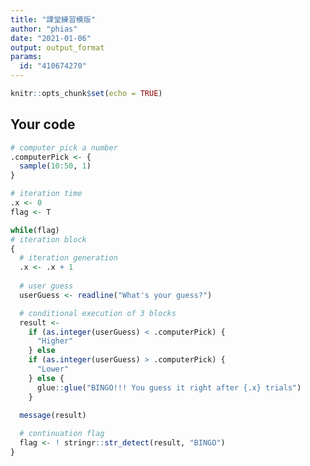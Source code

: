 ```yaml
---
title: "課堂練習模版"
author: "phias"
date: "2021-01-06"
output: output_format
params:
  id: "410674270"
---
```


```r
knitr::opts_chunk$set(echo = TRUE)
```

## Your code

```r
# computer pick a number
.computerPick <- {
  sample(10:50, 1)
}

# iteration time
.x <- 0
flag <- T

while(flag)
# iteration block
{
  # iteration generation
  .x <- .x + 1
  
  # user guess
  userGuess <- readline("What's your guess?")

  # conditional execution of 3 blocks
  result <-
    if (as.integer(userGuess) < .computerPick) {
      "Higher"
    } else
    if (as.integer(userGuess) > .computerPick) {
      "Lower"
    } else {
      glue::glue("BINGO!!! You guess it right after {.x} trials")
    }

  message(result)
  
  # continuation flag
  flag <- ! stringr::str_detect(result, "BINGO")
}
```

